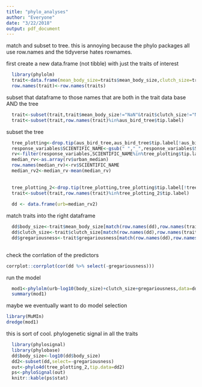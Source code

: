 ```yaml
---
title: "phylo_analyses"
author: "Everyone"
date: "3/22/2018"
output: pdf_document
---
```



match and subset to tree.  this is annoying because the phylo packages all use row.names and the tidyverse hates rownames.


first create a new data.frame (not tibble) with just the traits of interest
```r
  library(phylolm)
  trait<-data.frame(mean_body_size=traits$mean_body_size,clutch_size=traits$clutch_size,gregariousness=traits$gregariousness)
  row.names(trait)<-row.names(traits)
```  

subset that dataframe to those names that are both in the trait data base AND the tree
```r
  trait<-subset(trait,trait$mean_body_size!="NaN"&trait$clutch_size!="NaN"&trait$gregariousness!="NaN")
  trait<-subset(trait,row.names(trait)%in%aus_bird_tree$tip.label)
```  
  
subset the tree
```r
  tree_plotting<-drop.tip(aus_bird_tree,aus_bird_tree$tip.label[!aus_bird_tree$tip.label%in%row.names(trait)])
  response_variables$SCIENTIFIC_NAME<-gsub(" ","_",response_variables$SCIENTIFIC_NAME)
  rv<-filter(response_variables,SCIENTIFIC_NAME%in%tree_plotting$tip.label)
  median_rv<-as.array(rv$urban_median)
  row.names(median_rv)<-rv$SCIENTIFIC_NAME
  median_rv2<-median_rv-mean(median_rv)
  
  
  tree_plotting_2<-drop.tip(tree_plotting,tree_plotting$tip.label[!tree_plotting$tip.label%in%row.names(median_rv2)])
  trait<-subset(trait,row.names(trait)%in%tree_plotting_2$tip.label)
  
  dd <- data.frame(urb=median_rv2)

```


match traits into the right dataframe  
```r
  dd$body_size<-trait$mean_body_size[match(row.names(dd),row.names(trait))]
  dd$clutch_size<-trait$clutch_size[match(row.names(dd),row.names(trait))]
  dd$gregariousness<-trait$gregariousness[match(row.names(dd),row.names(trait))]
  
```
check the corrlation of the predictors

```r
corrplot::corrplot(cor(dd %>% select(-gregariousness)))
```


run the model

```r
  mod1<-phylolm(urb~log10(body_size)+clutch_size+gregariousness,data=dd,phy=tree_plotting_2)
  summary(mod1)
```

maybe we eventually want to do model selection

```r
library(MuMIn)
dredge(mod1)
```

this is sort of cool.  phylogenetic signal in all the traits
  
```r
  library(phylosignal)
  library(phylobase)
  dd$body_size<-log10(dd$body_size)
  dd2<-subset(dd,select=-gregariousness)
  out<-phylo4d(tree_plotting_2,tip.data=dd2)
  ps<-phyloSignal(out)
  knitr::kable(ps$stat)
```
